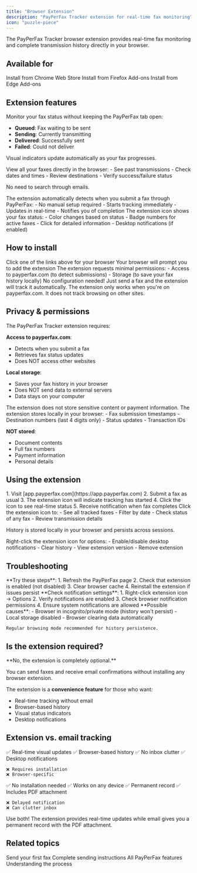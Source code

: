 ```yaml
---
title: "Browser Extension"
description: "PayPerFax Tracker extension for real-time fax monitoring"
icon: "puzzle-piece"
---
```


The PayPerFax Tracker browser extension provides real-time fax monitoring and complete transmission history directly in your browser.

## Available for

<CardGroup cols={3}>
  <Card
    title="Google Chrome"
    icon="chrome"
    href="https://chromewebstore.google.com/detail/payperfax-send-a-fax-onli/dkopmiomoailhmddnmgkllonnknhleea"
    color="#4285F4"
  >
    Install from Chrome Web Store
  </Card>
  <Card
    title="Mozilla Firefox"
    icon="firefox"
    href="https://addons.mozilla.org/en-GB/firefox/addon/payperfax-tracker/"
    color="#FF7139"
  >
    Install from Firefox Add-ons
  </Card>
  <Card
    title="Microsoft Edge"
    icon="edge"
    href="https://microsoftedge.microsoft.com/addons/detail/payperfax-tracker-monito/iclcocioaghoeiocipkdnepfkdhiaahe"
    color="#0078D7"
  >
    Install from Edge Add-ons
  </Card>
</CardGroup>

## Extension features

<Accordion title="Real-time status updates" icon="chart-line">
Monitor your fax status without keeping the PayPerFax tab open:

- **Queued**: Fax waiting to be sent
- **Sending**: Currently transmitting
- **Delivered**: Successfully sent
- **Failed**: Could not deliver

Visual indicators update automatically as your fax progresses.
</Accordion>

<Accordion title="Complete transmission history" icon="clock-rotate-left">
View all your faxes directly in the browser:
- See past transmissions
- Check dates and times
- Review destinations
- Verify success/failure status

No need to search through emails.
</Accordion>

<Accordion title="Automatic detection" icon="radar">
The extension automatically detects when you submit a fax through PayPerFax:
- No manual setup required
- Starts tracking immediately
- Updates in real-time
- Notifies you of completion
</Accordion>

<Accordion title="Visual status indicators" icon="bell">
The extension icon shows your fax status:
- Color changes based on status
- Badge numbers for active faxes
- Click for detailed information
- Desktop notifications (if enabled)
</Accordion>

## How to install

<Steps>
  <Step title="Visit your browser's extension store">
    Click one of the links above for your browser
  </Step>

  <Step title="Click 'Add' or 'Install'">
    Your browser will prompt you to add the extension
  </Step>

  <Step title="Confirm permissions">
    The extension requests minimal permissions:
    - Access to payperfax.com (to detect submissions)
    - Storage (to save your fax history locally)
  </Step>

  <Step title="Start using">
    No configuration needed! Just send a fax and the extension will track it automatically.
  </Step>
</Steps>

<Info>
The extension only works when you're on payperfax.com. It does not track browsing on other sites.
</Info>

## Privacy & permissions

<Accordion title="What permissions are needed?" icon="shield">
The PayPerFax Tracker extension requires:

**Access to payperfax.com**:
- Detects when you submit a fax
- Retrieves fax status updates
- Does NOT access other websites

**Local storage**:
- Saves your fax history in your browser
- Does NOT send data to external servers
- Data stays on your computer

<Note>
The extension does not store sensitive content or payment information.
</Note>
</Accordion>

<Accordion title="What data is collected?" icon="database">
The extension stores locally in your browser:
- Fax submission timestamps
- Destination numbers (last 4 digits only)
- Status updates
- Transaction IDs

**NOT stored**:
- Document contents
- Full fax numbers
- Payment information
- Personal details
</Accordion>

## Using the extension

<Accordion title="After installing" icon="play">
1. Visit [app.payperfax.com](https://app.payperfax.com)
2. Submit a fax as usual
3. The extension icon will indicate tracking has started
4. Click the icon to see real-time status
5. Receive notification when fax completes
</Accordion>

<Accordion title="Viewing history" icon="list">
Click the extension icon to:
- See all tracked faxes
- Filter by date
- Check status of any fax
- Review transmission details

History is stored locally in your browser and persists across sessions.
</Accordion>

<Accordion title="Managing the extension" icon="gear">
Right-click the extension icon for options:
- Enable/disable desktop notifications
- Clear history
- View extension version
- Remove extension
</Accordion>

## Troubleshooting

<AccordionGroup>
  <Accordion title="Extension not showing fax status" icon="triangle-exclamation">
    **Try these steps**:
    1. Refresh the PayPerFax page
    2. Check that extension is enabled (not disabled)
    3. Clear browser cache
    4. Reinstall the extension if issues persist
  </Accordion>

  <Accordion title="Notifications not appearing" icon="bell-slash">
    **Check notification settings**:
    1. Right-click extension icon → Options
    2. Verify notifications are enabled
    3. Check browser notification permissions
    4. Ensure system notifications are allowed
  </Accordion>

  <Accordion title="History not saving" icon="database">
    **Possible causes**:
    - Browser in incognito/private mode (history won't persist)
    - Local storage disabled
    - Browser clearing data automatically

    Regular browsing mode recommended for history persistence.
  </Accordion>
</AccordionGroup>

## Is the extension required?

<Note>
**No, the extension is completely optional.**

You can send faxes and receive email confirmations without installing any browser extension.

The extension is a **convenience feature** for those who want:
- Real-time tracking without email
- Browser-based history
- Visual status indicators
- Desktop notifications
</Note>

## Extension vs. email tracking

<CardGroup cols={2}>
  <Card title="Browser Extension" icon="puzzle-piece">
    ✅ Real-time visual updates
    ✅ Browser-based history
    ✅ No inbox clutter
    ✅ Desktop notifications

    ❌ Requires installation
    ❌ Browser-specific
  </Card>
  <Card title="Email Confirmations" icon="envelope">
    ✅ No installation needed
    ✅ Works on any device
    ✅ Permanent record
    ✅ Includes PDF attachment

    ❌ Delayed notification
    ❌ Can clutter inbox
  </Card>
</CardGroup>

<Tip>
Use both! The extension provides real-time updates while email gives you a permanent record with the PDF attachment.
</Tip>

## Related topics

<CardGroup cols={2}>
  <Card
    title="Quick Start"
    icon="rocket"
    href="/getting-started/quick-start"
  >
    Send your first fax
  </Card>
  <Card
    title="Step-by-Step Guide"
    icon="list-check"
    href="/sending-faxes/step-by-step-guide"
  >
    Complete sending instructions
  </Card>
  <Card
    title="Service Features"
    icon="sparkles"
    href="/features/service-features"
  >
    All PayPerFax features
  </Card>
  <Card
    title="How It Works"
    icon="circle-info"
    href="/getting-started/how-it-works"
  >
    Understanding the process
  </Card>
</CardGroup>
